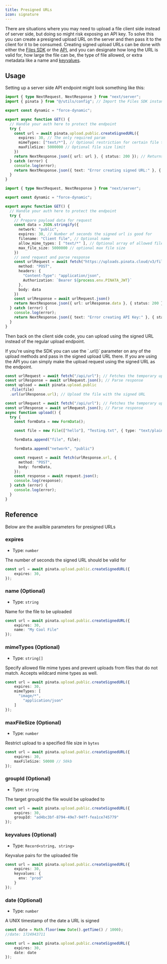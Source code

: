 ```yaml
---
title: Presigned URLs
icon: signature
---
```


There are situations where you may need to upload a file client side instead of server side, but doing so might risk exposing an API key. To solve this you can create a presigned upload URL on the server and then pass it to the client for it to be consumed. Creating signed upload URLs can be done with either the [Files SDK](/sdk/upload/public/create-signed-url) or the [API](/api-reference/endpoint/create-signed-upload-url), and you can designate how long the URL is valid for, how large the file can be, the type of file allowed, or extra metadata like a name and [keyvalues](/files/key-files).

## Usage

Setting up a server side API endpoint might look something like this:

<CodeGroup>

```typescript SDK
import { type NextRequest, NextResponse } from "next/server";
import { pinata } from "@/utils/config"; // Import the Files SDK instance

export const dynamic = "force-dynamic";

export async function GET() {
  // Handle your auth here to protect the endpoint
  try {
    const url = await pinata.upload.public.createSignedURL({
      expires: 30, // The only required param
      mimeTypes: ["text/*"], // Optional restriction for certain file types
      maxFileSize: 5000000 // Optional file size limit
    })
    return NextResponse.json({ url: url }, { status: 200 }); // Returns the signed upload URL
  } catch (error) {
    console.log(error);
    return NextResponse.json({ text: "Error creating signed URL:" }, { status: 500 });
  }
}
```

```typescript API
import { type NextRequest, NextResponse } from "next/server";

export const dynamic = "force-dynamic";

export async function GET() {
  // Handle your auth here to protect the endpoint
  try {
    // Prepare payload data for request
    const data = JSON.stringify({
      network: "public",
      expires: 30, // Number of seconds the signed url is good for
      filename: "Client file", // Optional name
      allow_mime_types: [ "text/*" ], // Optional array of allowed file types
      max_file_size: 5000000 // optional max file size
    })
    // send request and parse response
    const urlRequest = await fetch("https://uploads.pinata.cloud/v3/files/sign", {
      method: "POST",
      headers: {
        "Content-Type": "application/json",
        Authorization: `Bearer ${process.env.PINATA_JWT}`
      },
      body: data
    })
    const urlResponse = await urlRequest.json()
    return NextResponse.json({ url: urlResponse.data }, { status: 200 }); // Returns the key data
  } catch (error) {
    console.log(error);
    return NextResponse.json({ text: "Error creating API Key:" }, { status: 500 });
  }
}
```

</CodeGroup>

Then back on the client side code, you can upload using the signed URL instead of the regular upload endpoint.

<Note>
  If you're using the SDK you can use the `.url()` parameter on any of the upload methods and pass in the signed upload URL there. If you are using the API you can simply make the upload request using the signed URL as the endpoint.
</Note>

<CodeGroup>

```typescript SDK {3}
const urlRequest = await fetch("/api/url"); // Fetches the temporary upload URL from your server
const urlResponse = await urlRequest.json(); // Parse response
const upload = await pinata.upload.public
  .file(file)
  .url(urlResponse.url); // Upload the file with the signed URL
```

```typescript API {1-2,13}
const urlRequest = await fetch("/api/url"); // Fetches the temporary upload URL
const urlResponse = await urlRequest.json(); // Parse response
async function upload() {
  try {
    const formData = new FormData();

    const file = new File(["hello"], "Testing.txt", { type: "text/plain" });

    formData.append("file", file);

    formData.append("network", "public")

    const request = await fetch(urlResponse.url, {
      method: "POST",
      body: formData,
    });
    const response = await request.json();
    console.log(response);
  } catch (error) {
    console.log(error);
  }
}
```

</CodeGroup>

## Reference

Below are the availble parameters for presigned URLs

### expires

- Type: `number`

The number of seconds the signed URL should be valid for

```typescript {2}
const url = await pinata.upload.public.createSignedURL({
	expires: 30,
});
```

### name (Optional)

- Type: `string`

Name for the file to be uploaded

```typescript {3}
const url = await pinata.upload.public.createSignedURL({
	expires: 30,
	name: "My Cool File"
});
```

### mimeTypes (Optional)

- Type: `string[]`

Specify allowed file mime types and prevent uploads from files that do not match. Accepts wildcard mime types as well.

```typescript {3-6}
const url = await pinata.upload.public.createSignedURL({
	expires: 30,
	mimeTypes: [
	  "image/*",
		"application/json"
	]
});
```

### maxFileSize (Optional)

- Type: `number`

Restrict upload to a specified file size in `bytes`

```typescript {3}
const url = await pinata.upload.public.createSignedURL({
	expires: 30,
	maxFileSize: 50000 // 50kb
});
```

### groupId (Optional)

- Type: `string`

The target groupId the file would be uploaded to


```typescript {3}
const url = await pinata.upload.public.createSignedURL({
	expires: 30,
	groupId: "ad4bc3bf-8794-49e7-94ff-fea1ce745779"
});
```

### keyvalues (Optional)

- Type: `Record<string, string>`

Keyvalue pairs for the uploaded file

```typescript {3-5}
const url = await pinata.upload.public.createSignedURL({
	expires: 30,
	keyvalues: {
	  env: "prod"
	}
});
```

### date (Optional)

- Type: `number`

A UNIX timestamp of the date a URL is signed

```typescript {1-2,6}
const date = Math.floor(new Date().getTime() / 1000);
//date: 1724943711

const url = await pinata.upload.public.createSignedURL({
	expires: 30,
	date: date
});
```
